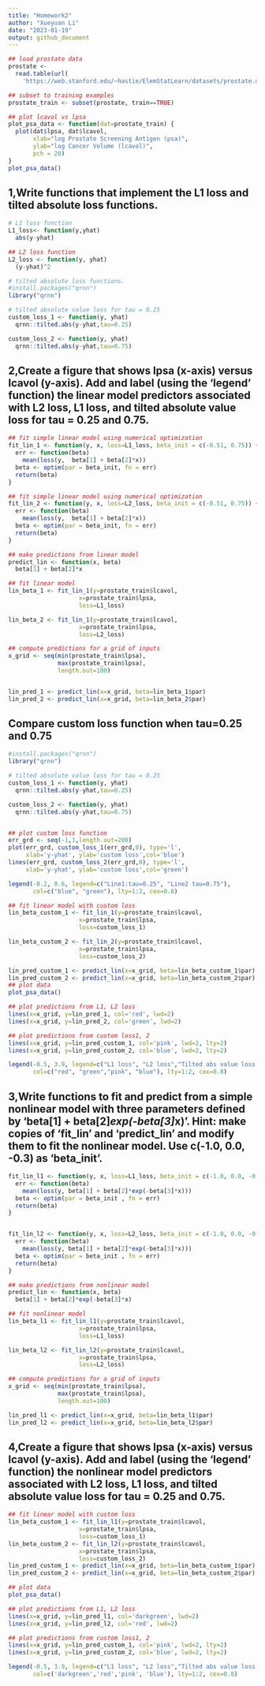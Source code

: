 ```yaml
---
title: "Homework2"
author: "Xueyuan Li"
date: "2023-01-19"
output: github_document
---
```


```r
## load prostate data
prostate <- 
  read.table(url(
    'https://web.stanford.edu/~hastie/ElemStatLearn/datasets/prostate.data'))

## subset to training examples
prostate_train <- subset(prostate, train==TRUE)

## plot lcavol vs lpsa
plot_psa_data <- function(dat=prostate_train) {
  plot(dat$lpsa, dat$lcavol,
       xlab="log Prostate Screening Antigen (psa)",
       ylab="log Cancer Volume (lcavol)",
       pch = 20)
}
plot_psa_data()
```

## 1,Write functions that implement the L1 loss and tilted absolute loss functions.
```r
# L1 loss function
L1_loss<- function(y,yhat)
  abs(y-yhat)

## L2 loss function
L2_loss <- function(y, yhat)
  (y-yhat)^2
```

```r
# tilted absolute loss functions.
#install.packages("qrnn")
library("qrnn")

# tilted absolute value loss for tau = 0.25 
custom_loss_1 <- function(y, yhat)
  qrnn::tilted.abs(y-yhat,tau=0.25)

custom_loss_2 <- function(y, yhat)
  qrnn::tilted.abs(y-yhat,tau=0.75)

```

## 2,Create a figure that shows lpsa (x-axis) versus lcavol (y-axis). Add and label (using the 'legend' function) the linear model predictors associated with L2 loss, L1 loss, and tilted absolute value loss for tau = 0.25 and 0.75.

```r
## fit simple linear model using numerical optimization
fit_lin_1 <- function(y, x, loss=L1_loss, beta_init = c(-0.51, 0.75)) {
  err <- function(beta)
    mean(loss(y,  beta[1] + beta[2]*x))
  beta <- optim(par = beta_init, fn = err)
  return(beta)
}

## fit simple linear model using numerical optimization
fit_lin_2 <- function(y, x, loss=L2_loss, beta_init = c(-0.51, 0.75)) {
  err <- function(beta)
    mean(loss(y,  beta[1] + beta[2]*x))
  beta <- optim(par = beta_init, fn = err)
  return(beta)
}

## make predictions from linear model
predict_lin <- function(x, beta)
  beta[1] + beta[2]*x


```

```r
## fit linear model
lin_beta_1 <- fit_lin_1(y=prostate_train$lcavol,
                    x=prostate_train$lpsa,
                    loss=L1_loss)

lin_beta_2 <- fit_lin_1(y=prostate_train$lcavol,
                    x=prostate_train$lpsa,
                    loss=L2_loss)

## compute predictions for a grid of inputs
x_grid <- seq(min(prostate_train$lpsa),
              max(prostate_train$lpsa),
              length.out=100)


lin_pred_1 <- predict_lin(x=x_grid, beta=lin_beta_1$par)
lin_pred_2 <- predict_lin(x=x_grid, beta=lin_beta_2$par)

```

## Compare custom loss function when tau=0.25 and 0.75
```r
#install.packages("qrnn")
library("qrnn")

# tilted absolute value loss for tau = 0.25 
custom_loss_1 <- function(y, yhat)
  qrnn::tilted.abs(y-yhat,tau=0.25)

custom_loss_2 <- function(y, yhat)
  qrnn::tilted.abs(y-yhat,tau=0.75)


## plot custom loss function
err_grd <- seq(-1,1,length.out=200)
plot(err_grd, custom_loss_1(err_grd,0), type='l',
     xlab='y-yhat', ylab='custom loss',col='blue')
lines(err_grd, custom_loss_2(err_grd,0), type='l',
     xlab='y-yhat', ylab='custom loss',col='green')

legend(-0.2, 0.6, legend=c("Line1:tau=0.25", "Line2 tau=0.75"),
       col=c("blue", "green"), lty=1:2, cex=0.8)

```



```r
## fit linear model with custom loss
lin_beta_custom_1 <- fit_lin_1(y=prostate_train$lcavol,
                    x=prostate_train$lpsa,
                    loss=custom_loss_1)

lin_beta_custom_2 <- fit_lin_2(y=prostate_train$lcavol,
                    x=prostate_train$lpsa,
                    loss=custom_loss_2)

lin_pred_custom_1 <- predict_lin(x=x_grid, beta=lin_beta_custom_1$par)
lin_pred_custom_2 <- predict_lin(x=x_grid, beta=lin_beta_custom_2$par)
## plot data
plot_psa_data()

## plot predictions from L1, L2 loss
lines(x=x_grid, y=lin_pred_1, col='red', lwd=2)
lines(x=x_grid, y=lin_pred_2, col='green', lwd=2)

## plot predictions from custom loss1, 2
lines(x=x_grid, y=lin_pred_custom_1, col='pink', lwd=2, lty=2)
lines(x=x_grid, y=lin_pred_custom_2, col='blue', lwd=2, lty=2)

legend(-0.5, 3.9, legend=c("L1 loss", "L2 loss","Tilted abs value loss: tau=0.25", "Tilted abs value loss: tau=0.75"),
       col=c("red", "green","pink", "blue"), lty=1:2, cex=0.8)
```


## 3,Write functions to fit and predict from a simple nonlinear model with three parameters defined by 'beta[1] + beta[2]*exp(-beta[3]*x)'. Hint: make copies of 'fit_lin' and 'predict_lin' and modify them to fit the nonlinear model. Use c(-1.0, 0.0, -0.3) as 'beta_init'.

```r
fit_lin_l1 <- function(y, x, loss=L1_loss, beta_init = c(-1.0, 0.0, -0.3)) {
  err <- function(beta)
    mean(loss(y, beta[1] + beta[2]*exp(-beta[3]*x)))
  beta <- optim(par = beta_init , fn = err)
  return(beta)
}


fit_lin_l2 <- function(y, x, loss=L2_loss, beta_init = c(-1.0, 0.0, -0.3)) {
  err <- function(beta)
    mean(loss(y, beta[1] + beta[2]*exp(-beta[3]*x)))
  beta <- optim(par = beta_init , fn = err)
  return(beta)
}

## make predictions from nonlinear model
predict_lin <- function(x, beta)
  beta[1] + beta[2]*exp(-beta[3]*x)

```

```r
## fit nonlinear model
lin_beta_l1 <- fit_lin_l1(y=prostate_train$lcavol,
                    x=prostate_train$lpsa,
                    loss=L1_loss)

lin_beta_l2 <- fit_lin_l2(y=prostate_train$lcavol,
                    x=prostate_train$lpsa,
                    loss=L2_loss)

## compute predictions for a grid of inputs
x_grid <- seq(min(prostate_train$lpsa),
              max(prostate_train$lpsa),
              length.out=100)

lin_pred_l1 <- predict_lin(x=x_grid, beta=lin_beta_l1$par)
lin_pred_l2 <- predict_lin(x=x_grid, beta=lin_beta_l2$par)


```


## 4,Create a figure that shows lpsa (x-axis) versus lcavol (y-axis). Add and label (using the 'legend' function) the nonlinear model predictors associated with L2 loss, L1 loss, and tilted absolute value loss for tau = 0.25 and 0.75.

```r
## fit linear model with custom loss
lin_beta_custom_1 <- fit_lin_l1(y=prostate_train$lcavol,
                    x=prostate_train$lpsa,
                    loss=custom_loss_1)
lin_beta_custom_2 <- fit_lin_l2(y=prostate_train$lcavol,
                    x=prostate_train$lpsa,
                    loss=custom_loss_2)
lin_pred_custom_1 <- predict_lin(x=x_grid, beta=lin_beta_custom_1$par)
lin_pred_custom_2 <- predict_lin(x=x_grid, beta=lin_beta_custom_2$par)

## plot data
plot_psa_data()

## plot predictions from L1, L2 loss
lines(x=x_grid, y=lin_pred_l1, col='darkgreen', lwd=2)
lines(x=x_grid, y=lin_pred_l2, col='red', lwd=2)

## plot predictions from custom loss1, 2
lines(x=x_grid, y=lin_pred_custom_1, col='pink', lwd=2, lty=2)
lines(x=x_grid, y=lin_pred_custom_2, col='blue', lwd=2, lty=2)

legend(-0.5, 3.9, legend=c("L1 loss", "L2 loss","Tilted abs value loss: tau=0.25", "Tilted abs value loss: tau=0.75"),
       col=c('darkgreen','red','pink', 'blue'), lty=1:2, cex=0.8)

```






